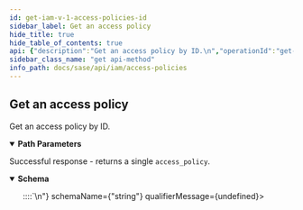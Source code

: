```yaml
---
id: get-iam-v-1-access-policies-id
sidebar_label: Get an access policy
hide_title: true
hide_table_of_contents: true
api: {"description":"Get an access policy by ID.\n","operationId":"get-iam-v1-access_policies-id","parameters":[{"description":"Access policy's unique identifier.\n","in":"path","name":"id","required":true,"schema":{"type":"string"}}],"responses":{"200":{"content":{"application/json":{"schema":{"properties":{"principal":{"description":"The email address of the user or service account that is granted this\naccess policy.\n","example":"username@paloaltonetworks.com","type":"string"},"principal_display_name":{"description":"_firstname lastname_ OR _firstname_ OR _username_.\n","example":"username","type":"string"},"principal_type":{"description":"Whether the principal is a user or a service account.\n","example":"user","type":"string"},"resource":{"description":"The resource to which this access policy is assigned. It is in the format:\n\n  `prn:<TSG_ID>::::`\n","example":"prn:123::::","type":"string"},"role":{"description":"The [role](/sase/docs/all-roles) used for this access policy.\n","example":"superuser","type":"string"}},"title":"Root Type for access_policy","type":"object"}}},"description":"Successful response - returns a single `access_policy`."}},"security":[{"Bearer":[]}],"tags":["AccessPolicies"],"method":"get","path":"/iam/v1/access_policies/{id}","servers":[{"url":"https://api.sase.paloaltonetworks.com"}],"securitySchemes":{"Bearer":{"scheme":"bearer","type":"http"}},"info":{"contact":{},"description":"Access policies describe what actions a user or service account can take. These are role-based,\nwhere each [role](/sase/api/iam/roles) is defined by a collection of one or more \n[permissions](/sase/api/iam/permissions).\n","title":"Access Policies","version":"1.0"},"postman":{"name":"Get an access policy","description":{"content":"Get an access policy by ID.\n","type":"text/plain"},"url":{"path":["iam","v1","access_policies",":id"],"host":["{{baseUrl}}"],"query":[],"variable":[{"disabled":false,"description":{"content":"(Required) Access policy's unique identifier.\n","type":"text/plain"},"type":"any","value":"","key":"id"}]},"header":[{"key":"Accept","value":"application/json"}],"method":"GET","auth":{"type":"bearer","bearer":[{"type":"any","value":"<Bearer Token>","key":"token"}]}}}
sidebar_class_name: "get api-method"
info_path: docs/sase/api/iam/access-policies
---
```



## Get an access policy



Get an access policy by ID.


<details style={{"marginBottom":"1rem"}} data-collapsed={false} open={true}><summary style={{}}><strong>Path Parameters</strong></summary><div><ul><ParamsItem className={"paramsItem"} param={{"description":"Access policy's unique identifier.\n","in":"path","name":"id","required":true,"schema":{"type":"string"}}}></ParamsItem></ul></div></details><div><ApiTabs><TabItem label={"200"} value={"200"}><div>

Successful response - returns a single `access_policy`.

</div><div><details style={{}} data-collapsed={false} open={true}><summary style={{"textAlign":"left"}}><strong>Schema</strong></summary><div style={{"textAlign":"left","marginLeft":"1rem"}}></div><ul style={{"marginLeft":"1rem"}}><SchemaItem collapsible={false} name={"principal"} required={false} schemaDescription={"The email address of the user or service account that is granted this\naccess policy.\n"} schemaName={"string"} qualifierMessage={undefined}></SchemaItem><SchemaItem collapsible={false} name={"principal_display_name"} required={false} schemaDescription={"_firstname lastname_ OR _firstname_ OR _username_.\n"} schemaName={"string"} qualifierMessage={undefined}></SchemaItem><SchemaItem collapsible={false} name={"principal_type"} required={false} schemaDescription={"Whether the principal is a user or a service account.\n"} schemaName={"string"} qualifierMessage={undefined}></SchemaItem><SchemaItem collapsible={false} name={"resource"} required={false} schemaDescription={"The resource to which this access policy is assigned. It is in the format:\n\n  `prn:<TSG_ID>::::`\n"} schemaName={"string"} qualifierMessage={undefined}></SchemaItem><SchemaItem collapsible={false} name={"role"} required={false} schemaDescription={"The [role](/sase/docs/all-roles) used for this access policy.\n"} schemaName={"string"} qualifierMessage={undefined}></SchemaItem></ul></details></div></TabItem></ApiTabs></div>
      